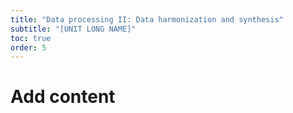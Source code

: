 ```yaml
---
title: "Data processing II: Data harmonization and synthesis"
subtitle: "[UNIT LONG NAME]"
toc: true
order: 5
---
```


# Add content